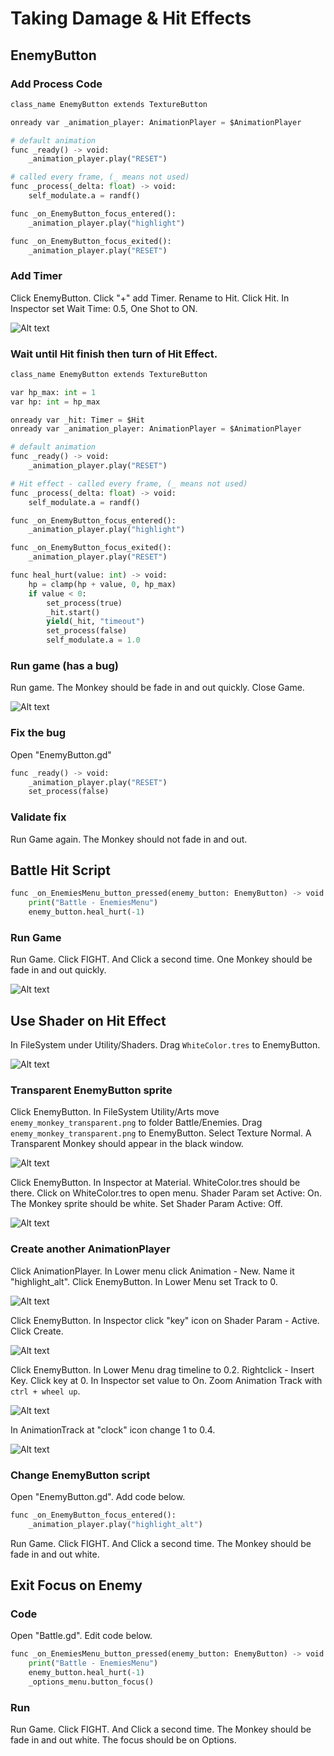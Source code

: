 # Taking Damage & Hit Effects

## EnemyButton 

### Add Process Code

```py {9-11} filename="EnemyButton.gd"
class_name EnemyButton extends TextureButton

onready var _animation_player: AnimationPlayer = $AnimationPlayer

# default animation
func _ready() -> void:
	_animation_player.play("RESET")

# called every frame, (_ means not used)
func _process(_delta: float) -> void:
	self_modulate.a = randf()

func _on_EnemyButton_focus_entered():
	_animation_player.play("highlight")

func _on_EnemyButton_focus_exited():
	_animation_player.play("RESET")
```

### Add Timer

Click EnemyButton. Click "+" add Timer. Rename to Hit.
Click Hit. In Inspector set Wait Time: 0.5, One Shot to ON.

![Alt text](../../images/07-battle-scene-01.png)

### Wait until Hit finish then turn of Hit Effect.

```py {3-6, 13-15, 23-29} filename="EnemyButton.gd"
class_name EnemyButton extends TextureButton

var hp_max: int = 1
var hp: int = hp_max

onready var _hit: Timer = $Hit
onready var _animation_player: AnimationPlayer = $AnimationPlayer

# default animation
func _ready() -> void:
	_animation_player.play("RESET")

# Hit effect - called every frame, (_ means not used)
func _process(_delta: float) -> void:
	self_modulate.a = randf()

func _on_EnemyButton_focus_entered():
	_animation_player.play("highlight")

func _on_EnemyButton_focus_exited():
	_animation_player.play("RESET")

func heal_hurt(value: int) -> void:
	hp = clamp(hp + value, 0, hp_max)
	if value < 0:
		set_process(true)
		_hit.start()
		yield(_hit, "timeout")
		set_process(false)
		self_modulate.a = 1.0
```

### Run game (has a bug)

Run game. The Monkey should be fade in and out quickly. Close Game.

![Alt text](../../images/07-battle-scene-02.png)

### Fix the bug

Open "EnemyButton.gd"

```py {3} filename="EnemyButton.gd"
func _ready() -> void:
	_animation_player.play("RESET")
	set_process(false)
```

### Validate fix

Run Game again. The Monkey should not fade in and out.

## Battle Hit Script
```py {1,3} filename="Battle.gd"
func _on_EnemiesMenu_button_pressed(enemy_button: EnemyButton) -> void:
	print("Battle - EnemiesMenu")
	enemy_button.heal_hurt(-1)
```

### Run Game

Run Game. Click FIGHT. And Click a second time. 
One Monkey should be fade in and out quickly.

![Alt text](../../images/07-battle-scene-03.png)

## Use Shader on Hit Effect

In FileSystem under Utility/Shaders. Drag `WhiteColor.tres` to
EnemyButton.

![Alt text](../../images/07-battle-scene-04-1.png) 

### Transparent EnemyButton sprite

Click EnemyButton. In FileSystem Utility/Arts move `enemy_monkey_transparent.png`
to folder Battle/Enemies. Drag `enemy_monkey_transparent.png` to EnemyButton. 
Select Texture Normal. A Transparent Monkey should appear in the black window.

![Alt text](../../images/07-battle-scene-05.png)

Click EnemyButton. In Inspector at Material. WhiteColor.tres should be there.
Click on WhiteColor.tres to open menu. Shader Param set Active: On. The Monkey 
sprite should be white. Set Shader Param Active: Off.

![Alt text](../../images/07-battle-scene-06.png)

### Create another AnimationPlayer

Click AnimationPlayer. In Lower menu click Animation - New. Name it "highlight_alt".
Click EnemyButton. In Lower Menu set Track to 0.

![Alt text](../../images/07-battle-scene-07.png)

Click EnemyButton. In Inspector click "key" icon on Shader Param - Active. Click Create.

![Alt text](../../images/07-battle-scene-08.png)

Click EnemyButton. In Lower Menu drag timeline to 0.2. Rightclick - Insert Key.
Click key at 0. In Inspector set value to On. Zoom Animation Track with `ctrl + wheel up`.

![Alt text](../../images/07-battle-scene-10-3.png)

In AnimationTrack at "clock" icon change 1 to 0.4. 

![Alt text](../../images/07-battle-scene-10-2.png)

### Change EnemyButton script

Open "EnemyButton.gd". Add code below.

```py {2} filename="EnemyButton.gd"
func _on_EnemyButton_focus_entered():
	_animation_player.play("highlight_alt")
```

Run Game. Click FIGHT. And Click a second time. 
The Monkey should be fade in and out white.

## Exit Focus on Enemy

### Code

Open "Battle.gd". Edit code below.

```py {4} filename="EnemyButton.gd"
func _on_EnemiesMenu_button_pressed(enemy_button: EnemyButton) -> void:
	print("Battle - EnemiesMenu")
	enemy_button.heal_hurt(-1)
	_options_menu.button_focus()
```

### Run

Run Game. Click FIGHT. And Click a second time. 
The Monkey should be fade in and out white. The focus should be on Options.